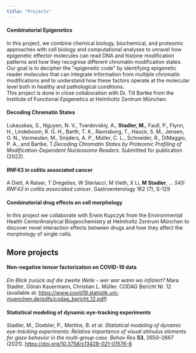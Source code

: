 ```yaml
---
title: "Projects"
---
```


#### Combinatorial Epigenetics

In this project, we combine chemical biology, biochemical, and proteomic approaches with cell biology and computational analyses to unravel how epigenetic effector molecules can read DNA and histone modification patterns and how they recognise different chromatin modification states. Our goal is to decipher the \"epigenetic code\" by identifying epigenetic reader molecules that can integrate information from multiple chromatin modifications and to understand how these factors operate at the molecular level both in healthy and pathological conditions. \
This project is done in close collaboration with Dr. Till Bartke from the Institute of Functional Epigenetics at Helmholtz Zentrum München. 

#### Decoding Chromatin States 

Lukauskas, S., Nguyen, N. V., Tvardovskiy, A., **Stadler, M.**, Faull, P., Flynn, H., Lindeboom, R. G. H., Barth, T. K., Ravnsborg, T., Hauck, S. M., Jensen, O. N., Vermeulen, M., Snijders, A. P., Müller, C. L., Schneider, R., DiMaggio, P. A., and Bartke, T.*Decoding Chromatin States by Proteomic Profiling of Modification-Dependent Nucleosome Readers.* Submitted for publication (2022).

#### RNF43 in colitis associated cancer

A Dietl, A Ralser, T Dregelies, W Sterlacci, M Vieth, X Li, **M Stadler**, \... *545: RNF43 in colitis associated cancer*. Gastroenterology 162 (7), S-129

#### Combinatorial drug effects on cell morphology 

In this project we collaborate with Erwin Kupczyk from the Environmental Health CenterAnalytical Biogeochemistry at Helmholtz Zentrum München to discover novel interaction effects between drugs and how they affect the morphology of single cells.

## More projects

#### Non-negative tensor factorization on COVID-19 data

*Ein Blick zurück auf die zweite Welle - wer war wann wo infiziert?*
Mara Stadler, Göran Kauermann, Christian L. Müller. CODAG Bericht Nr. 12 (available at: <https://www.covid19.statistik.uni-muenchen.de/pdfs/codag_bericht_12.pdf>)

#### Statistical modeling of dynamic eye-tracking experiments

Stadler, M., Doebler, P., Mertins, B. *et al.* *Statistical modeling of dynamic eye-tracking experiments: Relative importance of visual stimulus elements for gaze behavior in the multi-group case*. *Behav Res* **53**, 2650--2667 (2021). <https://doi.org/10.3758/s13428-021-01576-8>
			
		

	
